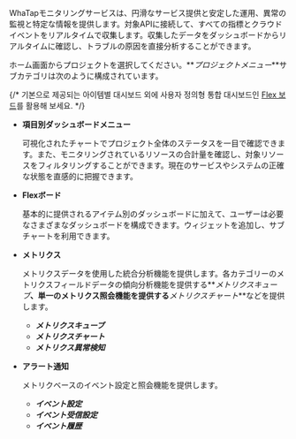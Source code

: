 WhaTapモニタリングサービスは、円滑なサービス提供と安定した運用、異常の監視と特定な情報を提供します。対象APIに接続して、すべての指標とクラウドイベントをリアルタイムで収集します。収集したデータをダッシュボードからリアルタイムに確認し、トラブルの原因を直接分析することができます。

ホーム画面からプロジェクトを選択してください。**_プロジェクトメニュー_**サブカテゴリは次のように構成されています。 

{/* 
기본으로 제공되는 아이템별 대시보드 외에 사용자 정의형 통합 대시보드인 [Flex 보드](flexboard)를 활용해 보세요.
*/}

- **項目別ダッシュボードメニュー**

  可視化されたチャートでプロジェクト全体のステータスを一目で確認できます。また、モニタリングされているリソースの合計量を確認し、対象リソースをフィルタリングすることができます。現在のサービスやシステムの正確な状態を直感的に把握できます。

- **Flexボード**

  基本的に提供されるアイテム別のダッシュボードに加えて、ユーザーは必要なさまざまなダッシュボードを構成できます。ウィジェットを追加し、サブチャートを利用できます。

- **メトリクス**

  メトリクスデータを使用した統合分析機能を提供します。各カテゴリーのメトリクスフィールドデータの傾向分析機能を提供する**_メトリクスキューブ_**、単一のメトリクス照会機能を提供する**_メトリクスチャート_**などを提供します。

  - **_メトリクスキューブ_**
  - **_メトリクスチャート_**
  - **_メトリクス異常検知_**

- **アラート通知**

  メトリクベースのイベント設定と照会機能を提供します。 

  - **_イベント設定_**
  - **_イベント受信設定_**
  - **_イベント履歴_**    
